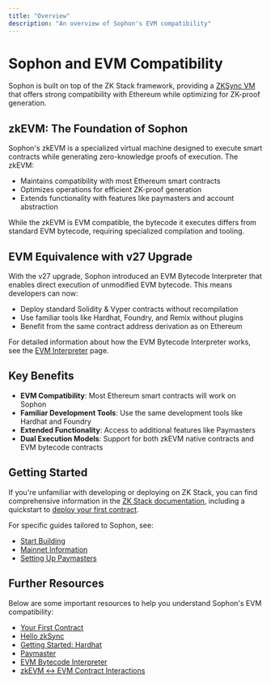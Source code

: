 ```yaml
---
title: "Overview"
description: "An overview of Sophon's EVM compatibility"
---
```


# Sophon and EVM Compatibility

Sophon is built on top of the ZK Stack framework, providing a [ZKSync VM](https://docs.zksync.io/zksync-protocol/vm) that offers strong compatibility with Ethereum while optimizing for ZK-proof generation.

## zkEVM: The Foundation of Sophon

Sophon's zkEVM is a specialized virtual machine designed to execute smart contracts while generating zero-knowledge proofs of execution. The zkEVM:

- Maintains compatibility with most Ethereum smart contracts
- Optimizes operations for efficient ZK-proof generation
- Extends functionality with features like paymasters and account abstraction

While the zkEVM is EVM compatible, the bytecode it executes differs from standard EVM bytecode, requiring specialized compilation and tooling.

## EVM Equivalence with v27 Upgrade

With the v27 upgrade, Sophon introduced an EVM Bytecode Interpreter that enables direct execution of unmodified EVM bytecode. This means developers can now:

- Deploy standard Solidity & Vyper contracts without recompilation
- Use familiar tools like Hardhat, Foundry, and Remix without plugins
- Benefit from the same contract address derivation as on Ethereum

For detailed information about how the EVM Bytecode Interpreter works, see the [EVM Interpreter](/build/evm-compatibility/evm-interpreter) page.

## Key Benefits

- **EVM Compatibility**: Most Ethereum smart contracts will work on Sophon
- **Familiar Development Tools**: Use the same development tools like Hardhat and Foundry
- **Extended Functionality**: Access to additional features like Paymasters
- **Dual Execution Models**: Support for both zkEVM native contracts and EVM bytecode contracts

## Getting Started

If you're unfamiliar with developing or deploying on ZK Stack, you can find comprehensive information in the [ZK Stack documentation](https://docs.zksync.io/), including a quickstart to [deploy your first contract](https://docs.zksync.io/zksync-era/guides/quick-start/deploy-your-first-contract).

For specific guides tailored to Sophon, see:

- [Start Building](/build/start-building)
- [Mainnet Information](/build/mainnet)
- [Setting Up Paymasters](/build/setting-up-paymasters)

## Further Resources

Below are some important resources to help you understand Sophon's EVM compatibility:

- [Your First Contract](https://docs.zksync.io/build/start-coding/quick-start/deploy-your-first-contract)
- [Hello zkSync](https://docs.zksync.io/build/zksync-101/hello-zksync)
- [Getting Started: Hardhat](https://docs.zksync.io/zksync-era/tooling/hardhat/guides/getting-started)
- [Paymaster](https://docs.zksync.io/zksync-era/unique-features/paymaster)
- [EVM Bytecode Interpreter](https://docs.zksync.io/zksync-era/unique-features/evm-interpreter/evm-interpreter)
- [zkEVM ↔ EVM Contract Interactions](https://docs.zksync.io/zksync-protocol/evm-interpreter/era-evm-interactions)
